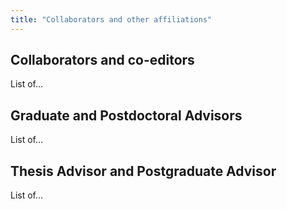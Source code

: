 ```yaml
---
title: "Collaborators and other affiliations"
---
```


## Collaborators and co-editors

List of...

## Graduate and Postdoctoral Advisors

List of...

## Thesis Advisor and Postgraduate Advisor

List of...
